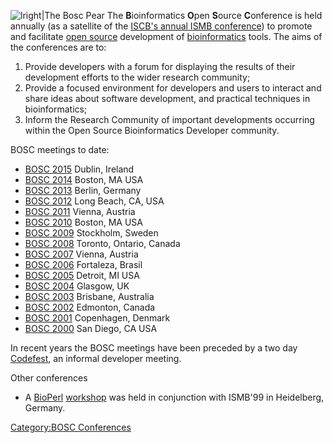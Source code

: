 [[Image:Pear.png|lright|The Bosc Pear]]
The '''B'''ioinformatics '''O'''pen '''S'''ource '''C'''onference is held annually (as a satellite of the [http://www.iscb.org/ ISCB's annual ISMB conference]) to promote and facilitate [[wp:open source|open source]] development of [[wp:bioinformatics|bioinformatics]] tools.  The aims of the conferences are to: 
# Provide developers with a forum for displaying the results of their development efforts to the wider research community; 
# Provide a focused environment for developers and users to interact and share ideas about software development, and practical techniques in bioinformatics; 
# Inform the Research Community of important developments occurring within the Open Source Bioinformatics Developer community.

BOSC meetings to date:

* [[BOSC 2015]] Dublin, Ireland
* [[BOSC 2014]] Boston, MA USA
* [[BOSC 2013]] Berlin, Germany
* [[BOSC 2012]] Long Beach, CA, USA
* [[BOSC 2011]] Vienna, Austria
* [[BOSC 2010]] Boston, MA USA
* [[BOSC 2009]] Stockholm, Sweden
* [[BOSC 2008]] Toronto, Ontario, Canada
* [[BOSC 2007]] Vienna, Austria
* [[BOSC 2006]] Fortaleza, Brasil
* [[BOSC 2005]] Detroit, MI USA
* [[BOSC 2004]] Glasgow, UK
* [[BOSC 2003]] Brisbane, Australia
* [[BOSC 2002]] Edmonton, Canada
* [[BOSC 2001]] Copenhagen, Denmark
* [[BOSC 2000]] San Diego, CA USA

In recent years the BOSC meetings have been preceded by a two day [[Codefest]], an informal developer meeting.

Other conferences
* A [[bp:BioPerl|BioPerl]] [[BioPerl Heidelberg 1999|workshop]] was held in conjunction with ISMB'99 in Heidelberg, Germany.

[[Category:BOSC Conferences]]